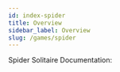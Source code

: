 ```yaml
---
id: index-spider
title: Overview
sidebar_label: Overview
slug: /games/spider
---
```



Spider Solitaire Documentation:

<div class="row">
  <div class="col">
    <ThreeTenCard
      title="Redis on AWS"
      description="Create a Redis database on AWS"
      page="/create/aws/redis-on-aws"
    />
  </div>
  <div class="col">
    <ThreeTenCard
      title="How to Build a Slack Bot to Retrieve Lost Files Using AWS S3 and Search"
      description="Building a Slack Bot to Retrieve Lost Files Using AWS S3 and Search"
      page="/create/aws/slackbot"
    />
  </div>
  <div class="col">
    <ThreeTenCard
      title="How to Deploy and Manage Redis Database on AWS Using Terraform"
      description="Using Terraform to Deploy and Manage Redis Database on AWS"
      page="/create/aws/terraform"
    />
  </div>
</div>

 